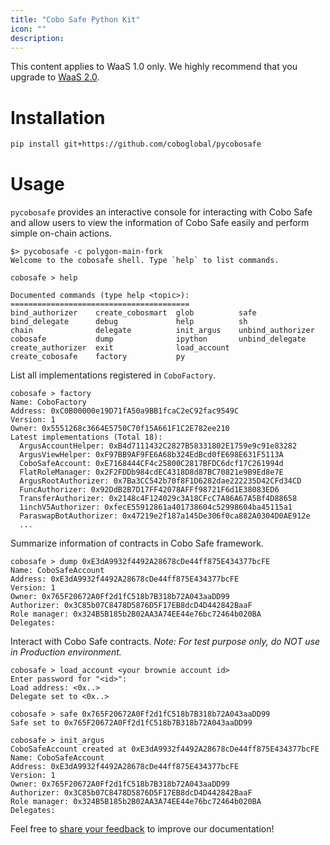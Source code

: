 ```yaml
---
title: "Cobo Safe Python Kit"
icon: ""
description:
---
```

<Note>This content applies to WaaS 1.0 only. We highly recommend that you upgrade to [WaaS 2.0](https://www.cobo.com/developers/v2/guides/overview/introduction).</Note>


# Installation

```sh
pip install git+https://github.com/coboglobal/pycobosafe
```

# Usage

`pycobosafe` provides an interactive console for interacting with Cobo Safe and allow users to view the information of Cobo Safe easily and perform simple on-chain actions.

```
$> pycobosafe -c polygon-main-fork
Welcome to the cobosafe shell. Type `help` to list commands.

cobosafe > help

Documented commands (type help <topic>):
========================================
bind_authorizer    create_cobosmart  glob          safe             
bind_delegate      debug             help          sh               
chain              delegate          init_argus    unbind_authorizer
cobosafe           dump              ipython       unbind_delegate  
create_authorizer  exit              load_account
create_cobosafe    factory           py  
```

List all implementations registered in `CoboFactory`.

```
cobosafe > factory
Name: CoboFactory
Address: 0xC0B00000e19D71fA50a9BB1fcaC2eC92fac9549C
Version: 1
Owner: 0x5551268c3664E5750C70f15A661F1C2E782ee210
Latest implementations (Total 18):
  ArgusAccountHelper: 0xB4d7111432C2827B58331802E1759e9c91e83282
  ArgusViewHelper: 0xF97BB9AF9FE6A68b324EdBcd0fE698E631F5113A
  CoboSafeAccount: 0xE7168444CF4c25800C2817BFDC6dcf17C261994d
  FlatRoleManager: 0x2F2FDDb984cdEC4318D8d87BC70821e9B9Ed8e7E
  ArgusRootAuthorizer: 0x7Ba3CC542b70f8F1D6282dae222235D42CFd34CD
  FuncAuthorizer: 0x92DdB2B7D17FF42078AFFf98721F6d1E38083ED6
  TransferAuthorizer: 0x2148c4F124029c3A18CFcC7A86A67A5Bf4D88658
  1inchV5Authorizer: 0xfecE55912861a401738604c52998604ba45115a1
  ParaswapBotAuthorizer: 0x47219e2f187a145De306f0ca882A0304D0AE912e
  ...
```

Summarize information of contracts in Cobo Safe framework.
```
cobosafe > dump 0xE3dA9932f4492A28678cDe44ff875E434377bcFE
Name: CoboSafeAccount
Address: 0xE3dA9932f4492A28678cDe44ff875E434377bcFE
Version: 1
Owner: 0x765F20672A0Ff2d1fC518b7B318b72A043aaDD99
Authorizer: 0x3C85b07C8478D5876D5F17EB8dcD4D442842BaaF
Role manager: 0x324B5B185b2B02AA3A74EE44e76bc72464b020BA
Delegates:
```

Interact with Cobo Safe contracts. *Note: For test purpose only, do NOT use in Production environment.*
```
cobosafe > load_account <your brownie account id>
Enter password for "<id>":
Load address: <0x..>
Delegate set to <0x..>

cobosafe > safe 0x765F20672A0Ff2d1fC518b7B318b72A043aaDD99
Safe set to 0x765F20672A0Ff2d1fC518b7B318b72A043aaDD99

cobosafe > init_argus
CoboSafeAccount created at 0xE3dA9932f4492A28678cDe44ff875E434377bcFE
Name: CoboSafeAccount
Address: 0xE3dA9932f4492A28678cDe44ff875E434377bcFE
Version: 1
Owner: 0x765F20672A0Ff2d1fC518b7B318b72A043aaDD99
Authorizer: 0x3C85b07C8478D5876D5F17EB8dcD4D442842BaaF
Role manager: 0x324B5B185b2B02AA3A74EE44e76bc72464b020BA
Delegates: 
```
<Tip>Feel free to [share your feedback](https://forms.zohopublic.com/cobo/form/DocumentFeedbackForm/formperma/QvLOhxJv1_JMsJ-1dleZ8Itb_7rzN-LtgvsDdxosoVI) to improve our documentation!</Tip>